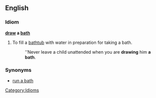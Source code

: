 ==English==

===Idiom===
'''[[draw]] a [[bath]]'''

# To fill a [[bathtub]] with water in preparation for taking a bath.
#: ''Never leave a child unattended when you are '''drawing''' him '''a bath'''.

===Synonyms===
* [[run a bath]]

[[Category:Idioms]]